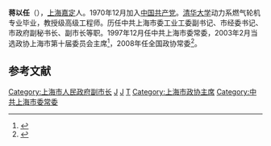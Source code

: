 '''蒋以任'''（{{bd|1942年|10月||catIdx=J蒋}}），[[上海|上海]][[嘉定|嘉定]]人。1970年12月加入[[中国共产党|中国共产党]]。[[清华大学|清华大学]]动力系燃气轮机专业毕业，教授级高级工程师。历任中共上海市委工业工委副书记、市经委书记、市政府副秘书长、副市长等职。1997年12月任中共上海市委常委，2003年2月当选政协上海市第十届委员会主席<ref>{{cite web|accessdate=2012-02-22|url=http://www.people.com.cn/GB/shizheng/19/20030219/926471.html|title=蒋以任当选上海市政协主席|publisher=[[人民网|人民网]]|archive-date=2016-03-04|archive-url=https://web.archive.org/web/20160304071312/http://www.people.com.cn/GB/shizheng/19/20030219/926471.html|dead-url=no}}</ref>，2008年任全国政协常委<ref>{{cite web|accessdate=2012-02-22|url=http://www.cppcc.gov.cn/CMS/wylibary/showJcwyxtInfoWylibary.action?tabJcwyxt.guid=11W000089&wytype=cwwy|title=十一届全国政协常务委员：蒋以任|publisher=[[中国人民政治协商会议全国委员会|中国人民政治协商会议全国委员会]]}}</ref>。

==参考文献==
{{reflist|2}}

{{start box}}
{{s-par|prc-lcppcc}}
{{s-before|[[王力平|王力平]]}}
{{s-title|[[中国人民政治协商会议上海市委员会|中国人民政治协商会议上海市委员会]]主席|[[2003年2月|2003年2月]]—[[2008年1月|2008年1月]]}}
{{s-after|[[冯国勤|冯国勤]]}}
{{s-gov|prc}}
{{s-before|[[郁品方|郁品方]]}}
{{s-title|[[上海市经济委员会|上海市经济委员会]]主任|1991年6月—1992年11月}}
{{s-after|[[徐志毅|徐志毅]]}}
{{end box}}
{{中华人民共和国上海市正职领导人}}
{{中国人物小作品}}

[[Category:上海市人民政府副市长|Category:上海市人民政府副市长]]
[[Category:清华大学校友|J]]
[[Category:嘉定人|J]]
[[Category:蔣姓|T]]
[[Category:上海市政协主席|Category:上海市政协主席]]
[[Category:中共上海市委常委|Category:中共上海市委常委]]